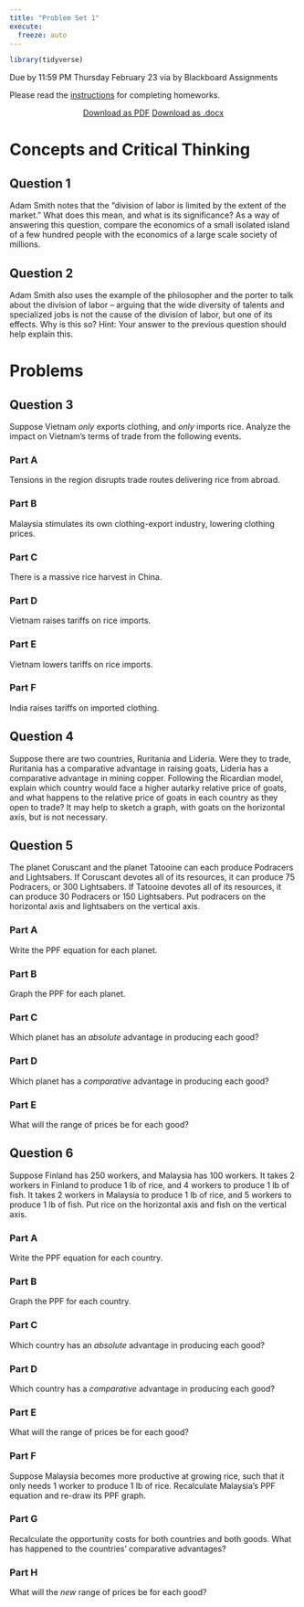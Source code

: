 ```yaml
---
title: "Problem Set 1"
execute: 
  freeze: auto
---
```


```r
library(tidyverse)
```

::: {.callout-warning appearance="minimal"}
Due by 11:59 PM Thursday February 23 via by Blackboard Assignments
:::

Please read the [instructions](https://trades23.classes.ryansafner.com/assignments/problem-sets) for completing homeworks.

<p style="text-align:center;"><a class="btn btn-primary btn-lg" target="_blank" href="/files/assignment/01-problem-set-pdf.pdf"><i class="fas fa-file-pdf"></i> Download as PDF</a> <a class="btn btn-primary btn-lg" target="_blank" href="/files/assignment/01-problem-set-docx.docx"><i class="fa-regular fa-file-word"></i> Download as .docx</a></p>

<!--## Answers

<p style="text-align:center"><a target="_blank" href="/files/assignment/01-problem-set-answers.html"><span class="btn btn-primary btn-lg"><i class="far fa-life-ring"></i> Answers</a> <a target="_blank" href="/files/assignment/01-problem-set-answers-pdf.pdf"><span class="btn btn-primary btn-lg"><i class="fas fa-file-pdf"></i> Answers (PDF)</a> </p>-->

# Concepts and Critical Thinking

## Question 1

Adam Smith notes that the “division of labor is limited by the extent of the market.” What does this mean, and what is its significance? As a way of answering this question, compare the economics of a small isolated island of a few hundred people with the economics of a large scale society of millions.

## Question 2

Adam Smith also uses the example of the philosopher and the porter to talk about the division of labor – arguing that the wide diversity of talents and specialized jobs is not the cause of the division of labor, but one of its effects. Why is this so? Hint: Your answer to the previous question should help explain this.

# Problems

## Question 3

Suppose Vietnam *only* exports clothing, and *only* imports rice. Analyze the impact on Vietnam's terms of trade from the following events.

### Part A

Tensions in the region disrupts trade routes delivering rice from abroad.

### Part B

Malaysia stimulates its own clothing-export industry, lowering clothing prices.

### Part C

There is a massive rice harvest in China.

### Part D

Vietnam raises tariffs on rice imports.

### Part E

Vietnam lowers tariffs on rice imports.

### Part F

India raises tariffs on imported clothing.

## Question 4

Suppose there are two countries, Ruritania and Lideria. Were they to trade, Ruritania has a comparative advantage in raising goats, Lideria has a comparative advantage in mining copper. Following the Ricardian model, explain which country would face a higher autarky relative price of goats, and what happens to the relative price of goats in each country as they open to trade? It may help to sketch a graph, with goats on the horizontal axis, but is not necessary.

## Question 5

The planet Coruscant and the planet Tatooine can each produce Podracers and Lightsabers. If Coruscant devotes all of its resources, it can produce 75 Podracers, or 300 Lightsabers. If Tatooine devotes all of its resources, it can produce 30 Podracers or 150 Lightsabers. Put podracers on the horizontal axis and lightsabers on the vertical axis.

### Part A

Write the PPF equation for each planet.

### Part B

Graph the PPF for each planet.

### Part C

Which planet has an *absolute* advantage in producing each good?

### Part D

Which planet has a *comparative* advantage in producing each good?

### Part E

What will the range of prices be for each good?

## Question 6

Suppose Finland has 250 workers, and Malaysia has 100 workers. It takes 2 workers in Finland to produce 1 lb of rice, and 4 workers to produce 1 lb of fish. It takes 2 workers in Malaysia to produce 1 lb of rice, and 5 workers to produce 1 lb of fish. Put rice on the horizontal axis and fish on the vertical axis.

### Part A

Write the PPF equation for each country.

### Part B

Graph the PPF for each country.

### Part C

Which country has an *absolute* advantage in producing each good?

### Part D

Which country has a *comparative* advantage in producing each good?

### Part E

What will the range of prices be for each good?

### Part F

Suppose Malaysia becomes more productive at growing rice, such that it only needs 1 worker to produce 1 lb of rice. Recalculate Malaysia’s PPF equation and re-draw its PPF graph.

### Part G

Recalculate the opportunity costs for both countries and both goods. What has happened to the countries’ comparative advantages?

### Part H

What will the *new* range of prices be for each good?


